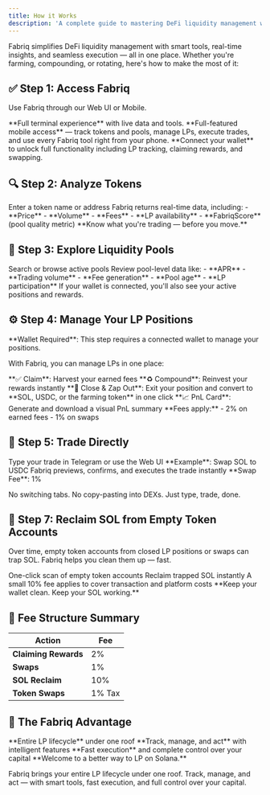 ```yaml
---
title: How it Works
description: 'A complete guide to mastering DeFi liquidity management with Fabriq'
---
```


Fabriq simplifies DeFi liquidity management with smart tools, real-time insights, and seamless execution — all in one place. Whether you're farming, compounding, or rotating, here's how to make the most of it:

## ✅ Step 1: Access Fabriq

Use Fabriq through our Web UI or Mobile.

<CardGroup cols={2}>
  <Card title="Web UI" icon="globe">
    **Full terminal experience** with live data and tools.
  </Card>
  
  <Card title="Mobile" icon="Mobile">
    **Full-featured mobile access** — track tokens and pools, manage LPs, execute trades, and use every Fabriq tool right from your phone.
  </Card>
</CardGroup>

<Info>
**Connect your wallet** to unlock full functionality including LP tracking, claiming rewards, and swapping.
</Info>

## 🔍 Step 2: Analyze Tokens

<Steps>
  <Step title="Enter Token Information">
    Enter a token name or address
  </Step>
  <Step title="Get Comprehensive Data">
    Fabriq returns real-time data, including:
    - **Price**
    - **Volume** 
    - **Fees**
    - **LP availability**
    - **FabriqScore** (pool quality metric)
  </Step>
</Steps>

<Tip>
**Know what you're trading — before you move.**
</Tip>

## 🌊 Step 3: Explore Liquidity Pools

<Steps>
  <Step title="Search or Browse">
    Search or browse active pools
  </Step>
  <Step title="Review Pool Data">
    Review pool-level data like:
    - **APR**
    - **Trading volume**
    - **Fee generation**
    - **Pool age**
    - **LP participation**
  </Step>
  <Step title="View Your Positions">
    If your wallet is connected, you'll also see your active positions and rewards.
  </Step>
</Steps>

## ⚙️ Step 4: Manage Your LP Positions

<Warning>
**Wallet Required**: This step requires a connected wallet to manage your positions.
</Warning>

With Fabriq, you can manage LPs in one place:

<CardGroup cols={2}>
  <Card title="Available Actions" icon="gear">
    **✅ Claim**: Harvest your earned fees  
    **♻️ Compound**: Reinvest your rewards instantly  
    **🚪 Close & Zap Out**: Exit your position and convert to **SOL, USDC, or the farming token** in one click  
    **📈 PnL Card**: Generate and download a visual PnL summary
  </Card>
  
  <Card title="Fee Structure" icon="coins">
    **Fees apply:**
    - 2% on earned fees
    - 1% on swaps
  </Card>
</CardGroup>

## 🔁 Step 5: Trade Directly

<Steps>
  <Step title="Initiate Trade">
    Type your trade in Telegram or use the Web UI  
    **Example**: Swap SOL to USDC
  </Step>
  <Step title="Execute Instantly">
    Fabriq previews, confirms, and executes the trade instantly
  </Step>
</Steps>

<Note>
**Swap Fee**: 1%

No switching tabs. No copy-pasting into DEXs. Just type, trade, done.
</Note>

## 🧹 Step 7: Reclaim SOL from Empty Token Accounts

Over time, empty token accounts from closed LP positions or swaps can trap SOL. Fabriq helps you clean them up — fast.

<CardGroup cols={3}>
  <Card title="🧼 One-Click Scan" icon="magnifying-glass">
    One-click scan of empty token accounts
  </Card>
  
  <Card title="💸 Instant Reclaim" icon="bolt">
    Reclaim trapped SOL instantly
  </Card>
  
  <Card title="⚠️ Small Fee" icon="percent">
    A small 10% fee applies to cover transaction and platform costs
  </Card>
</CardGroup>

<Info>
**Keep your wallet clean. Keep your SOL working.**
</Info>

## 💸 Fee Structure Summary

| Action | Fee |
|--------|-----|
| **Claiming Rewards** | 2% |
| **Swaps** | 1% |
| **SOL Reclaim** | 10% |
| **Token Swaps** | 1% Tax |

## 🎯 The Fabriq Advantage

<CardGroup cols={3}>
  <Card title="🏠 One Roof" icon="house">
    **Entire LP lifecycle** under one roof
  </Card>
  
  <Card title="⚡ Smart Tools" icon="brain">
    **Track, manage, and act** with intelligent features
  </Card>
  
  <Card title="🎯 Full Control" icon="bullseye">
    **Fast execution** and complete control over your capital
  </Card>
</CardGroup>

<Info>
**Welcome to a better way to LP on Solana.**

Fabriq brings your entire LP lifecycle under one roof. Track, manage, and act — with smart tools, fast execution, and full control over your capital.
</Info>
